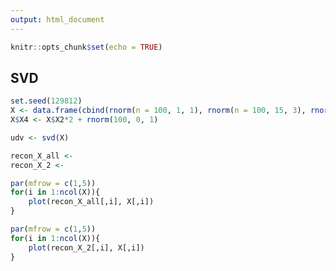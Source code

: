 ```yaml
---
output: html_document
---
```


```r
knitr::opts_chunk$set(echo = TRUE)
```

## SVD

```r
set.seed(129812)
X <- data.frame(cbind(rnorm(n = 100, 1, 1), rnorm(n = 100, 15, 3), rnorm(n = 100, -7, 3)))
X$X4 <- X$X2*2 + rnorm(100, 0, 1)

udv <- svd(X)

recon_X_all <- 
recon_X_2 <-
```


```r
par(mfrow = c(1,5))
for(i in 1:ncol(X)){
    plot(recon_X_all[,i], X[,i])
}

par(mfrow = c(1,5))
for(i in 1:ncol(X)){
    plot(recon_X_2[,i], X[,i])
}
```


